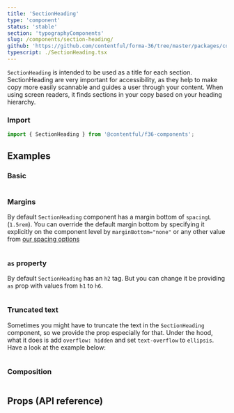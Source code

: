 ```yaml
---
title: 'SectionHeading'
type: 'component'
status: 'stable'
section: 'typographyComponents'
slug: /components/section-heading/
github: 'https://github.com/contentful/forma-36/tree/master/packages/components/typography/src'
typescript: ./SectionHeading.tsx
---
```


`SectionHeading` is intended to be used as a title for each section. SectionHeading are very important for accessibility, as they help to make copy more easily scannable and guides a user through your content. When using screen readers, it finds sections in your copy based on your heading hierarchy.

### Import

```js static=true
import { SectionHeading } from '@contentful/f36-components';
```

## Examples

### Basic

```jsx file=../../examples/SectionHeadingExample.tsx

```

### Margins

By default `SectionHeading` component has a margin bottom of `spacingL` (`1.5rem`). You can override the default margin bottom by specifying it explicitly on the component level by `marginBottom="none"` or any other value from [our spacing options](/tokens/spacing)

```jsx file=../../examples/SectionHeadingSpacingExample.tsx

```

### `as` property

By default `SectionHeading` has an `h2` tag. But you can change it be providing `as` prop with values from `h1` to `h6`.

```jsx file=../../examples/SectionHeadingTagExample.tsx

```

### Truncated text

Sometimes you might have to truncate the text in the `SectionHeading` component, so we provide the prop especially for that. Under the hood, what it does is add `overflow: hidden` and set `text-overflow` to `ellipsis`. Have a look at the example below:

```jsx file=../../examples/SectionHeadingTruncatedExample.tsx

```

### Composition

```jsx file=../../examples/SectionHeadingCompositionExample.tsx

```

## Props (API reference)

<Props
  of="SectionHeading"
  storybookPath="/story/typography-section-heading--basic"
/>
